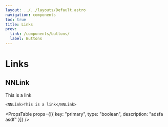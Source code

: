 ```yaml
---
layout: ../../layouts/Default.astro
navigation: components
toc: true
title: Links
prev:
  link: /components/buttons/
  label: Buttons
---
```



# Links

## NNLink

<Preview>
  <NNLink client:only="vue">This is a link</NNLink>
</Preview>

```vue
<NNLink>This is a link</NNLink>
```

<PropsTable
  props={[{ key: "primary", type: "boolean", description: "adsfa asdf" }]}
/>
